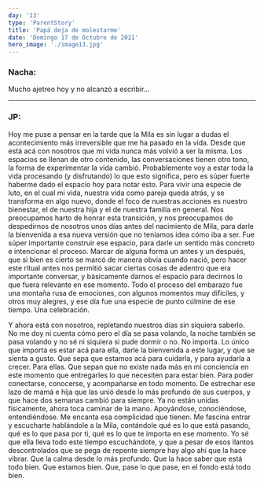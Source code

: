 ```yaml
---
day: '13'
type: 'ParentStory'
title: 'Papá deja de molestarme'
date: 'Domingo 17 de Octubre de 2021'
hero_image: './image13.jpg'
---
```


### Nacha:

Mucho ajetreo hoy y no alcanzó a escribir...

---

### JP:

Hoy me puse a pensar en la tarde que la Mila es sin lugar a dudas el acontecimiento más irreversible que me ha pasado en la vida. Desde que está acá con nosotros que mi vida nunca más volvió a ser la misma. Los espacios se llenan de otro contenido, las conversaciones tienen otro tono, la forma de experimentar la vida cambió. Probablemente voy a estar toda la vida procesando (y disfrutando) lo que esto significa, pero es súper fuerte haberme dado el espacio hoy para notar esto. Para vivir una especie de luto, en el cual mi vida, nuestra vida como pareja queda atrás, y se transforma en algo nuevo, donde el foco de nuestras acciones es nuestro bienestar, el de nuestra hija y el de nuestra familia en general. Nos preocupamos harto de honrar esta transición, y nos preocupamos de despedirnos de nosotros unos días antes del nacimiento de Mila, para darle la bienvenida a esa nueva versión que no teníamos idea cómo iba a ser. Fue súper importante construir ese espacio, para darle un sentido más concreto e intencionar el proceso. Marcar de alguna forma un antes y un después, que si bien es cierto se marcó de manera obvia cuando nació, pero hacer este ritual antes nos permitió sacar ciertas cosas de adentro que era importante conversar, y básicamente darnos el espacio para decirnos lo que fuera relevante en ese momento. Todo el proceso del embarazo fue una montaña rusa de emociones, con algunos momentos muy difíciles, y otros muy alegres, y ese día fue una especie de punto cúlmine de ese tiempo. Una celebración.

Y ahora está con nosotros, repletando nuestros días sin siquiera saberlo. No me doy ni cuenta cómo pero el día se pasa volando, la noche también se pasa volando y no sé ni siquiera si pude dormir o no. No importa. Lo único que importa es estar acá para ella, darle la bienvenida a este lugar, y que se sienta a gusto. Que sepa que estamos acá para cuidarla, y para ayudarla a crecer. Para ellas. Que sepan que no existe nada más en mi conciencia en este momento que entregarles lo que necesiten para estar bien. Para poder conectarse, conocerse, y acompañarse en todo momento. De estrechar ese lazo de mamá e hija que las unió desde lo más profundo de sus cuerpos, y que hace dos semanas cambió para siempre. Ya no están unidas físicamente, ahora toca caminar de la mano. Apoyándose, conociéndose, entendiéndose. Me encanta esa complicidad que tienen. Me fascina entrar y escucharte hablándole a la Mila, contándole qué es lo que está pasando, qué es lo que pasa por ti, qué es lo que te importa en ese momento. Yo sé que ella lleva todo este tiempo escuchándote, y que a pesar de esos llantos descontrolados que se pega de repente siempre hay algo ahí que la hace vibrar. Que la calma desde lo más profundo. Que la hace saber que está todo bien. Que estamos bien. Que, pase lo que pase, en el fondo está todo bien.
